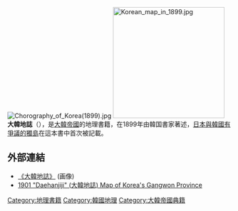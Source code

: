 {{multiple issues|
{{expand|time=2014-04-19T04:14:26+00:00}}
{{expert|time=2014-04-19T04:14:26+00:00}}
{{unreferenced|time=2014-04-19T04:14:26+00:00}}
}}
[[File:Chorography_of_Korea(1899).jpg|right]]
[[File:Korean_map_in_1899.jpg|250px]]  
'''大韓地誌'''（{{lang-ko|'''대한지지'''}}），是[[大韓帝國|大韓帝國]]的地理書籍，在1899年由韓国書家{{link-ko|玄采|현채}}著述，[[獨島主權爭議|日本與韓國有爭議的]][[獨島|獨島]]在這本書中首次被記載。

{{quotation|
大韓帝國的領域是北緯33度15分～北緯42度25分, 東経124度30分～東経130度35分
}}

==外部連結==
*[https://web.archive.org/web/20080507215116/http://toron.pepper.jp/jp/take/hennyu/taikantisi.html 《大韓地誌》] (画像)
*[http://dokdo-or-takeshima.blogspot.com/2007/10/1901-daehanjiji-map-of-gangwondo.html 1901 "Daehanjiji" (大韓地誌) Map of Korea's Gangwon Province] {{Wayback|url=http://dokdo-or-takeshima.blogspot.com/2007/10/1901-daehanjiji-map-of-gangwondo.html |date=20190729071945 }}

[[Category:地理書籍|Category:地理書籍]]
[[Category:韓國地理|Category:韓國地理]]
[[Category:大韓帝國典籍|Category:大韓帝國典籍]]
